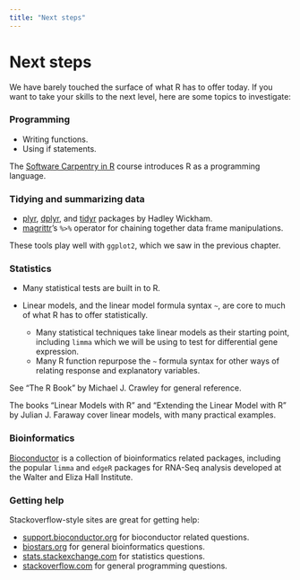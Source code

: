 ```yaml
---
title: "Next steps"
---
```


# Next steps

We have barely touched the surface of what R has to offer today. If you want to take your skills to the next level, here are some topics to investigate:

### Programming

* Writing functions.
* Using if statements.

The [Software Carpentry in R](http://swcarpentry.github.io/r-novice-inflammation/) course introduces R as a programming language.

### Tidying and summarizing data

* [plyr](http://plyr.had.co.nz/), [dplyr](https://cran.rstudio.com/web/packages/dplyr/vignettes/introduction.html),  and [tidyr](http://blog.rstudio.org/2014/07/22/introducing-tidyr/) packages by Hadley Wickham.
* [magrittr](https://cran.r-project.org/web/packages/magrittr/vignettes/magrittr.html)'s `%>%` operator for chaining together data frame manipulations.

These tools play well with `ggplot2`, which we saw in the previous chapter.

### Statistics

* Many statistical tests are built in to R.

* Linear models, and the linear model formula syntax `~`, are core to much of what R has to offer statistically.
    * Many statistical techniques take linear models as their starting point, including `limma` which we will be using to test for differential gene expression.
    * Many R function repurpose the `~` formula syntax for other ways of relating response and explanatory variables.

See "The R Book" by Michael J. Crawley for general reference.

The books "Linear Models with R" and "Extending the Linear Model with R" by Julian J. Faraway cover linear models, with many practical examples.

### Bioinformatics

[Bioconductor](http://bioconductor.org) is a collection of bioinformatics related packages, including the popular `limma` and `edgeR` packages for RNA-Seq analysis developed at the Walter and Eliza Hall Institute.

### Getting help

Stackoverflow-style sites are great for getting help:

* [support.bioconductor.org](https://support.bioconductor.org) for bioconductor related questions.
* [biostars.org](https://biostars.org) for general bioinformatics questions.
* [stats.stackexchange.com](http://stats.stackexchange.com) for statistics questions.
* [stackoverflow.com](http://stackoverflow.com) for general programming questions.
